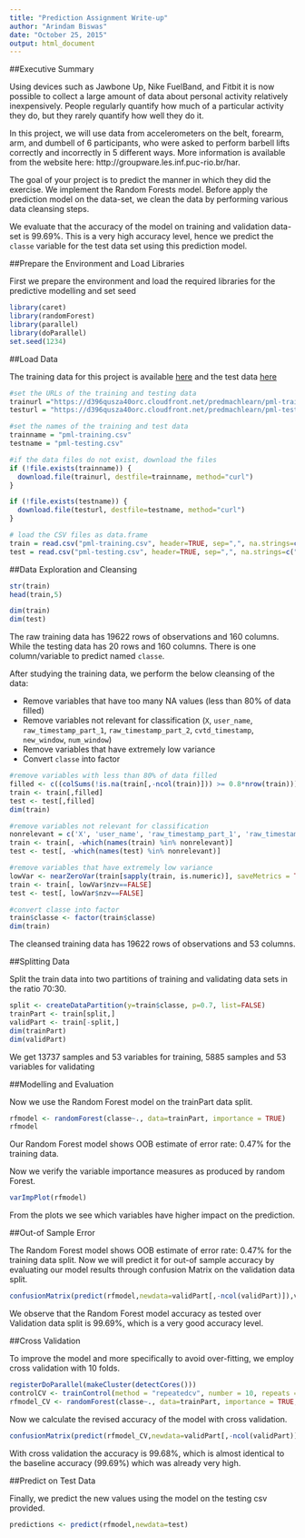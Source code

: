 ```yaml
---
title: "Prediction Assignment Write-up"
author: "Arindam Biswas"
date: "October 25, 2015"
output: html_document
---
```


##Executive Summary

Using devices such as Jawbone Up, Nike FuelBand, and Fitbit it is now possible to collect a large amount of data about personal activity relatively inexpensively. People regularly quantify how much of a particular activity they do, but they rarely quantify how well they do it. 

In this project, we will use data from accelerometers on the belt, forearm, arm, and dumbell of 6 participants, who were asked to perform barbell lifts correctly and incorrectly in 5 different ways. More information is available from the website here: http://groupware.les.inf.puc-rio.br/har.

The goal of your project is to predict the manner in which they did the exercise. We implement the Random Forests model. Before apply the prediction model on the data-set, we clean the data by performing various data cleansing steps. 

We evaluate that the accuracy of the model on training and validation data-set is 99.69%. This is a very high accuracy level, hence we predict the `classe` variable for the test data set using this prediction model.

##Prepare the Environment and Load Libraries

First we prepare the environment and load the required libraries for the predictive modelling and set seed

```r
library(caret)
library(randomForest)
library(parallel)
library(doParallel)
set.seed(1234)
```

##Load Data

The training data for this project is available [here](https://d396qusza40orc.cloudfront.net/predmachlearn/pml-training.csv) and the test data [here](https://d396qusza40orc.cloudfront.net/predmachlearn/pml-testing.csv)

```r
#set the URLs of the training and testing data
trainurl ="https://d396qusza40orc.cloudfront.net/predmachlearn/pml-training.csv"
testurl = "https://d396qusza40orc.cloudfront.net/predmachlearn/pml-testing.csv"

#set the names of the training and test data
trainname = "pml-training.csv"
testname = "pml-testing.csv"

#if the data files do not exist, download the files
if (!file.exists(trainname)) {
  download.file(trainurl, destfile=trainname, method="curl")
}

if (!file.exists(testname)) {
  download.file(testurl, destfile=testname, method="curl")
}

# load the CSV files as data.frame 
train = read.csv("pml-training.csv", header=TRUE, sep=",", na.strings=c("", "NA", "NULL"))
test = read.csv("pml-testing.csv", header=TRUE, sep=",", na.strings=c("", "NA", "NULL"))
```

##Data Exploration and Cleansing

```r
str(train)
head(train,5)
```

```r
dim(train)
dim(test)
```

The raw training data has 19622 rows of observations and 160 columns. While the testing data has 20 rows and 160 columns. There is one column/variable to predict named `classe`. 

After studying the training data, we perform the below cleansing of the data:

- Remove variables that have too many NA values (less than 80% of data filled)
- Remove variables not relevant for classification (`X`, `user_name`, `raw_timestamp_part_1`, `raw_timestamp_part_2`, `cvtd_timestamp`, `new_window`, `num_window`)
- Remove variables that have extremely low variance
- Convert `classe` into factor

```r
#remove variables with less than 80% of data filled
filled <- c((colSums(!is.na(train[,-ncol(train)])) >= 0.8*nrow(train)))
train <- train[,filled]
test <- test[,filled]
dim(train)

#remove variables not relevant for classification
nonrelevant = c('X', 'user_name', 'raw_timestamp_part_1', 'raw_timestamp_part_2', 'cvtd_timestamp', 'new_window', 'num_window')
train <- train[, -which(names(train) %in% nonrelevant)]
test <- test[, -which(names(test) %in% nonrelevant)]

#remove variables that have extremely low variance
lowVar <- nearZeroVar(train[sapply(train, is.numeric)], saveMetrics = TRUE)
train <- train[, lowVar$nzv==FALSE]
test <- test[, lowVar$nzv==FALSE]

#convert classe into factor
train$classe <- factor(train$classe)
dim(train)
```

The cleansed training data has 19622 rows of observations and 53 columns. 

##Splitting Data

Split the train data into two partitions of training and validating data sets in the ratio 70:30.

```r
split <- createDataPartition(y=train$classe, p=0.7, list=FALSE)
trainPart <- train[split,]
validPart <- train[-split,]
dim(trainPart)
dim(validPart)
```

We get 13737 samples and 53 variables for training, 5885 samples and 53 variables for validating

##Modelling and Evaluation

Now we use the Random Forest model on the trainPart data split.

```r
rfmodel <- randomForest(classe~., data=trainPart, importance = TRUE)
rfmodel
```

Our Random Forest model shows OOB estimate of error rate: 0.47% for the training data. 

Now we verify the variable importance measures as produced by random Forest.

```r
varImpPlot(rfmodel)
```

From the plots we see which variables have higher impact on the prediction.

##Out-of Sample Error

The Random Forest model shows OOB estimate of error rate: 0.47% for the training data split. Now we will predict it for out-of sample accuracy by evaluating our model results through confusion Matrix on the validation data split.

```r
confusionMatrix(predict(rfmodel,newdata=validPart[,-ncol(validPart)]),validPart$classe)
```

We observe that the Random Forest model accuracy as tested over Validation data split is 99.69%, which is a very good accuracy level.

##Cross Validation

To improve the model and more specifically to avoid over-fitting, we employ cross validation with 10 folds.

```r
registerDoParallel(makeCluster(detectCores()))  
controlCV <- trainControl(method = "repeatedcv", number = 10, repeats = 10)
rfmodel_CV <- randomForest(classe~., data=trainPart, importance = TRUE, trControl = controlCV)
```

Now we calculate the revised accuracy of the model with cross validation.

```r
confusionMatrix(predict(rfmodel_CV,newdata=validPart[,-ncol(validPart)]),validPart$classe)
```

With cross validation the accuracy is 99.68%, which is almost identical to the baseline accuracy (99.69%) which was already very high.

##Predict on Test Data

Finally, we predict the new values using the model on the testing csv provided. 

```r
predictions <- predict(rfmodel,newdata=test)
```